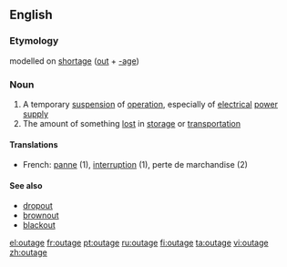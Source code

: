 {{wikipedia|dab=outage}}
==English==

===Etymology===
{{US}} modelled on [[shortage]] ([[out]] + [[-age]])

===Noun===
{{en-noun}}

# A temporary [[suspension]] of [[operation]], especially of [[electrical]] [[power]] [[supply]]
# The amount of something [[lost]] in [[storage]] or [[transportation]]

====Translations====
{{trans-top}}
* French: [[panne]] (1), [[interruption]] (1), perte de marchandise (2)
{{trans-mid}}
{{trans-bottom}}

====See also====
* [[dropout]]
* [[brownout]]
* [[blackout]]

[[el:outage]]
[[fr:outage]]
[[pt:outage]]
[[ru:outage]]
[[fi:outage]]
[[ta:outage]]
[[vi:outage]]
[[zh:outage]]